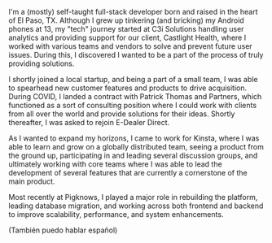I'm a (mostly) self-taught full-stack developer born and raised in the heart of El Paso, TX. Although I grew up tinkering (and bricking) my Android phones at 13, my "tech" journey started at C3i Solutions handling user analytics and providing support for our client, Castlight Health, where I worked with various teams and vendors to solve and prevent future user issues. During this, I discovered I wanted to be a part of the process of truly providing solutions.

I shortly joined a local startup, and being a part of a small team, I was able to spearhead new customer features and products to drive acquisition. During COVID, I landed a contract with Patrick Thomas and Partners, which functioned as a sort of consulting position where I could work with clients from all over the world and provide solutions for their ideas. Shortly thereafter, I was asked to rejoin E-Dealer Direct.

As I wanted to expand my horizons, I came to work for Kinsta, where I was able to learn and grow on a globally distributed team, seeing a product from the ground up, participating in and leading several discussion groups, and ultimately working with core teams where I was able to lead the development of several features that are currently a cornerstone of the main product. 

Most recently at Pigknows, I played a major role in rebuilding the platform, leading database migration, and working across both frontend and backend to improve scalability, performance, and system enhancements.

(También puedo hablar español)